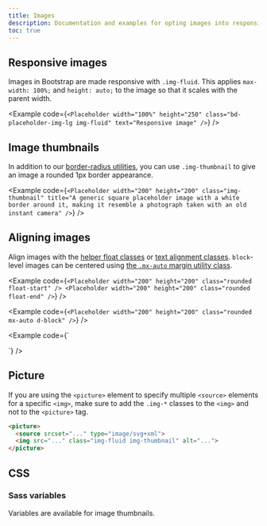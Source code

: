 ```yaml
---
title: Images
description: Documentation and examples for opting images into responsive behavior (so they never become wider than their parent) and add lightweight styles to them—all via classes.
toc: true
---
```


## Responsive images

Images in Bootstrap are made responsive with `.img-fluid`. This applies `max-width: 100%;` and `height: auto;` to the image so that it scales with the parent width.

<Example code={`<Placeholder width="100%" height="250" class="bd-placeholder-img-lg img-fluid" text="Responsive image" />`} />

## Image thumbnails

In addition to our [border-radius utilities]([[docsref:/utilities/border]]), you can use `.img-thumbnail` to give an image a rounded 1px border appearance.

<Example code={`<Placeholder width="200" height="200" class="img-thumbnail" title="A generic square placeholder image with a white border around it, making it resemble a photograph taken with an old instant camera" />`} />

## Aligning images

Align images with the [helper float classes]([[docsref:/utilities/float]]) or [text alignment classes]([[docsref:/utilities/text#text-alignment]]). `block`-level images can be centered using [the `.mx-auto` margin utility class]([[docsref:/utilities/margin#horizontal-centering]]).

<Example code={`<Placeholder width="200" height="200" class="rounded float-start" />
<Placeholder width="200" height="200" class="rounded float-end" />`} />

<Example code={`<Placeholder width="200" height="200" class="rounded mx-auto d-block" />`} />

<Example code={`<div class="text-center">
    <Placeholder width="200" height="200" class="rounded" />
  </div>`} />

## Picture

If you are using the `<picture>` element to specify multiple `<source>` elements for a specific `<img>`, make sure to add the `.img-*` classes to the `<img>` and not to the `<picture>` tag.

```html
<picture>
  <source srcset="..." type="image/svg+xml">
  <img src="..." class="img-fluid img-thumbnail" alt="...">
</picture>
```

## CSS

### Sass variables

Variables are available for image thumbnails.

<ScssDocs name="thumbnail-variables" file="scss/content/_images.scss" />
